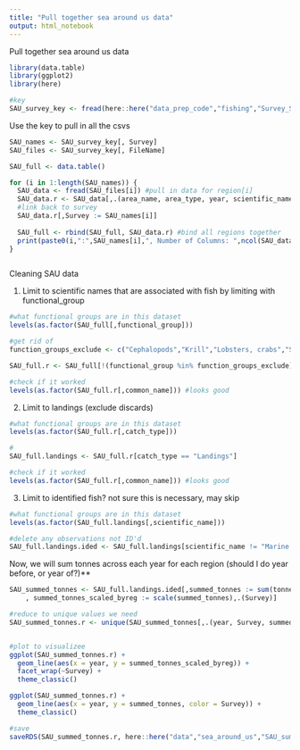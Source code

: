 ```yaml
---
title: "Pull together sea around us data"
output: html_notebook
---
```


Pull together sea around us data

```r
library(data.table)
library(ggplot2)
library(here)

#key
SAU_survey_key <- fread(here::here("data_prep_code","fishing","Survey_SOU_Key.csv"))
```

Use the key to pull in all the csvs
```r
SAU_names <- SAU_survey_key[, Survey]
SAU_files <- SAU_survey_key[, FileName]

SAU_full <- data.table()

for (i in 1:length(SAU_names)) {
  SAU_data <- fread(SAU_files[i]) #pull in data for region[i]
  SAU_data.r <- SAU_data[,.(area_name, area_type, year, scientific_name, common_name, functional_group, commercial_group, fishing_entity, fishing_sector, catch_type, reporting_status, gear_type, end_use_type, tonnes, landed_value)]
  #link back to survey
  SAU_data.r[,Survey := SAU_names[i]]
  
  SAU_full <- rbind(SAU_full, SAU_data.r) #bind all regions together
  print(paste0(i,":",SAU_names[i],", Number of Columns: ",ncol(SAU_data)))
}



```
Cleaning SAU data

1. Limit to scientific names that are associated with fish by limiting with functional_group

```r
#what functional groups are in this dataset
levels(as.factor(SAU_full[,functional_group]))

#get rid of 
function_groups_exclude <- c("Cephalopods","Krill","Lobsters, crabs","Shrimps","Jellyfish","Other demersal invertebrates")

SAU_full.r <- SAU_full[!(functional_group %in% function_groups_exclude)]

#check if it worked
levels(as.factor(SAU_full.r[,common_name])) #looks good

```

2. Limit to landings (exclude discards)

```r
#what functional groups are in this dataset
levels(as.factor(SAU_full.r[,catch_type]))

#
SAU_full.landings <- SAU_full.r[catch_type == "Landings"]

#check if it worked
levels(as.factor(SAU_full.r[,common_name])) #looks good

```

3. Limit to identified fish? not sure this is necessary, may skip

```r
#what functional groups are in this dataset
levels(as.factor(SAU_full.landings[,scientific_name]))

#delete any observations not ID'd
SAU_full.landings.ided <- SAU_full.landings[scientific_name != "Marine fishes not identified"]


```

Now, we will sum tonnes across each year for each region (should I do year before, or year of?)**
```r
SAU_summed_tonnes <- SAU_full.landings.ided[,summed_tonnes := sum(tonnes, na.rm = T),.(year, area_name, area_type, Survey)][ #key to include Survey because a few SAU data sets are in here multiple times
    , summed_tonnes_scaled_byreg := scale(summed_tonnes),.(Survey)]

#reduce to unique values we need
SAU_summed_tonnes.r <- unique(SAU_summed_tonnes[,.(year, Survey, summed_tonnes, summed_tonnes_scaled_byreg)])


#plot to visualizee
ggplot(SAU_summed_tonnes.r) +
  geom_line(aes(x = year, y = summed_tonnes_scaled_byreg)) +
  facet_wrap(~Survey) +
  theme_classic()

ggplot(SAU_summed_tonnes.r) +
  geom_line(aes(x = year, y = summed_tonnes, color = Survey)) +
  theme_classic()

#save
saveRDS(SAU_summed_tonnes.r, here::here("data","sea_around_us","SAU_summed_tonnes.r"))
```

